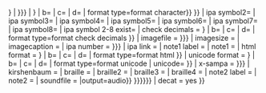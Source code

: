 <includeonly>{{infobox IPA/core1
<!-- ABOVE-TITLE -->
| above              = {{{above|}}}
<!-- IPA SYMBOL (in big font) -->
| ipa symbol=<!--
 IF input ipa symbol ELSE compose from decimals1234
 -->{{#if: {{{ipa symbol|{{{ipa-text|}}}}}}<!--
 -->| {{{ipa symbol|{{{ipa-text|}}}}}}<!--
 -->| {{infobox IPA/format numbers<!--
    -->| a={{{decimal1|{{{decimal|}}}}}}<!--
    -->| b={{{decimal2|}}}<!--
    -->| c={{{decimal3|}}}<!--
    -->| d={{{decimal4|}}}<!--
    -->| format type=format character}}<!--
    -->}}<!--
 symbols 2--8 for big font pass through without further ado -->
| ipa symbol2= {{{ipa symbol2|}}}
| ipa symbol3= {{{ipa symbol3|}}}
| ipa symbol4= {{{ipa symbol4|}}}
| ipa symbol5= {{{ipa symbol5|}}}
| ipa symbol6= {{{ipa symbol6|}}}
| ipa symbol7= {{{ipa symbol7|}}}
| ipa symbol8= {{{ipa symbol8|}}}
| ipa symbol 2-8 exist= {{{ipa symbol2|}}}{{{ipa symbol3|}}}{{{ipa symbol4|}}}{{{ipa symbol5|}}}{{{ipa symbol6|}}}{{{ipa symbol7|}}}{{{ipa symbol8|}}}
<!-- CHECK DECIMAL -->
| check decimals = <!--check if decimals are numeric
 -->{{infobox IPA/format numbers<!--
 -->| a={{{decimal1|{{{decimal|}}}}}}<!--
 -->| b={{{decimal2|}}}<!--
 -->| c={{{decimal3|}}}<!--
 -->| d={{{decimal4|}}}<!--
 -->| format type=format check decimals<!--
 -->}}
<!-- IMAGE -->
| imagefile = {{{imagefile|{{{ipa-image|}}} }}}
| imagesize = {{{imagesize|}}}
| imagecaption = {{{imagecaption|}}}
<!-- DESCRIPTIONS -->
| ipa number = {{{ipa number|{{{ipa-number|}}}}}}
| ipa link = {{{ipa link|}}}
| note1 label = {{{note1 label|}}}
| note1 = {{{note1|}}}
<!-- ENCODINGS -->
| html format = <!-- compose from the decimals
 -->{{infobox IPA/format numbers<!--
 -->| a={{{decimal1|{{{decimal|}}}}}}<!--
 -->| b={{{decimal2|}}}<!--
 -->| c={{{decimal3|}}}<!--
 -->| d={{{decimal4|}}}<!--
 -->| format type=format html<!--
 -->}}
| unicode format = <!-- compose from the decimals
 -->{{infobox IPA/format numbers<!--
 -->| a={{{decimal1|{{{decimal|}}}}}}<!--
 -->| b={{{decimal2|}}}<!--
 -->| c={{{decimal3|}}}<!--
 -->| d={{{decimal4|}}}<!--
 -->| format type=format unicode<!--
 -->| unicode={{{unicode|}}}<!--
 -->}}
| x-sampa = {{{x-sampa|{{{xsampa|}}}}}}
| kirshenbaum = {{{kirshenbaum|}}}
| braille     = {{{braille|}}}
| braille2    = {{{braille2|}}}
| braille3    = {{{braille3|}}}
| braille4    = {{{braille4|}}}
| note2 label = {{{note2 label|}}}
| note2 = {{{note2|}}}
<!-- SOUND -->
| soundfile = {{{soundfile|{{{sound| {{IPA symbol|{{{ipa symbol|}}}|output=audio}} }}}}}}
| decat = yes <!-- this infobox does not use data rows at all so will always trigger "no data rows" -->
}}</includeonly><noinclude>
<!-- Deprecated parameters for backward compatibility: ipa-number, ipa-text, decimal, xsampa, sound. These are entered here as the default-value of corresponding new parameter like: | ipa symbol={{{ipa symbol|{{{ipa-text|}}}}}}. January 2011. -->
{{documentation}}
</noinclude>